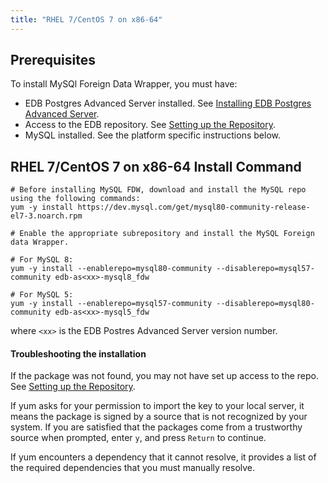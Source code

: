 ```yaml
---
title: "RHEL 7/CentOS 7 on x86-64"
---
```


<div id="centos7" class="registered_link"></div>
<div id="rhel7" class="registered_link"></div>

## Prerequisites

To install MySQl Foreign Data Wrapper, you must have:

- EDB Postgres Advanced Server installed. See [Installing EDB Postgres Advanced Server](epas/14/epas_inst_linux/01_epas_using_edb_repository/02a_edb-postgres-advanced-server_14_rhel-7-or-centos-7-or-ol-8_x86_64).
- Access to the EDB repository. See [Setting up the Repository](/epas/latest/epas_inst_linux/01_epas_using_edb_repository/edb-postgres-advanced-server_14_rhel-8-or-centos-8-or-ol-8_x86_64#setting-up-the-repository).
- MySQL installed. See the platform specific instructions below. 


## RHEL 7/CentOS 7 on x86-64 Install Command

```text
# Before installing MySQL FDW, download and install the MySQL repo using the following commands:
yum -y install https://dev.mysql.com/get/mysql80-community-release-el7-3.noarch.rpm

# Enable the appropriate subrepository and install the MySQL Foreign data Wrapper.

# For MySQL 8:
yum -y install --enablerepo=mysql80-community --disablerepo=mysql57-community edb-as<xx>-mysql8_fdw

# For MySQL 5:
yum -y install --enablerepo=mysql57-community --disablerepo=mysql80-community edb-as<xx>-mysql5_fdw
```
where `<xx>` is the EDB Postres Advanced Server version number.



#### Troubleshooting the installation

If the package was not found, you may not have set up access to the repo. See [Setting up the Repository](/epas/latest/epas_inst_linux/01_epas_using_edb_repository/edb-postgres-advanced-server_14_rhel-7-or-centos-7-or-ol-7_x86_64#setting-up-the-repository).

If yum asks for your permission to import the key to your local server, it means the package is signed by a source that is not recognized by your system. If you are satisfied that the packages come from a trustworthy source when prompted, enter `y`, and press `Return` to continue.

If yum encounters a dependency that it cannot resolve, it provides a list of the required dependencies that you must manually resolve.

